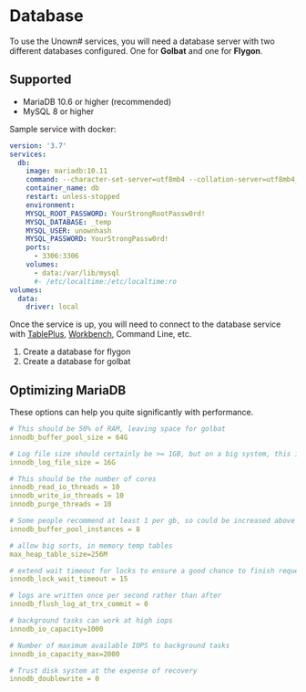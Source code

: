 # Database

To use the Unown# services, you will need a database server with two different databases configured. One for **Golbat** and one for **Flygon**.

## Supported

- MariaDB 10.6 or higher (recommended)
- MySQL 8 or higher

Sample service with docker:

```yml filename="docker-compose.yml"
version: '3.7'
services:
  db:
    image: mariadb:10.11
    command: --character-set-server=utf8mb4 --collation-server=utf8mb4_unicode_ci --default-authentication-plugin=mysql_native_password --binlog-expire-logs-seconds=86400
    container_name: db
    restart: unless-stopped
    environment:
    MYSQL_ROOT_PASSWORD: YourStrongRootPassw0rd!
    MYSQL_DATABASE: _temp
    MYSQL_USER: unownhash
    MYSQL_PASSWORD: YourStrongPassw0rd!
    ports:
      - 3306:3306
    volumes:
      - data:/var/lib/mysql
      #- /etc/localtime:/etc/localtime:ro
volumes:
  data:
    driver: local
```

Once the service is up, you will need to connect to the database service with [TablePlus](https://tableplus.com/), [Workbench](https://www.mysql.com/products/workbench/), Command Line, etc.

1. Create a database for flygon
1. Create a database for golbat

## Optimizing MariaDB

These options can help you quite significantly with performance.

```yml filename="my.cnf"
# This should be 50% of RAM, leaving space for golbat
innodb_buffer_pool_size = 64G

# Log file size should certainly be >= 1GB, but on a big system, this is more appropriate
innodb_log_file_size = 16G

# This should be the number of cores
innodb_read_io_threads = 10
innodb_write_io_threads = 10
innodb_purge_threads = 10

# Some people recommend at least 1 per gb, so could be increased above
innodb_buffer_pool_instances = 8

# allow big sorts, in memory temp tables
max_heap_table_size=256M

# extend wait timeout for locks to ensure a good chance to finish requests
innodb_lock_wait_timeout = 15

# logs are written once per second rather than after
innodb_flush_log_at_trx_commit = 0

# background tasks can work at high iops
innodb_io_capacity=1000

# Number of maximum available IOPS to background tasks
innodb_io_capacity_max=2000

# Trust disk system at the expense of recovery
innodb_doublewrite = 0
```

